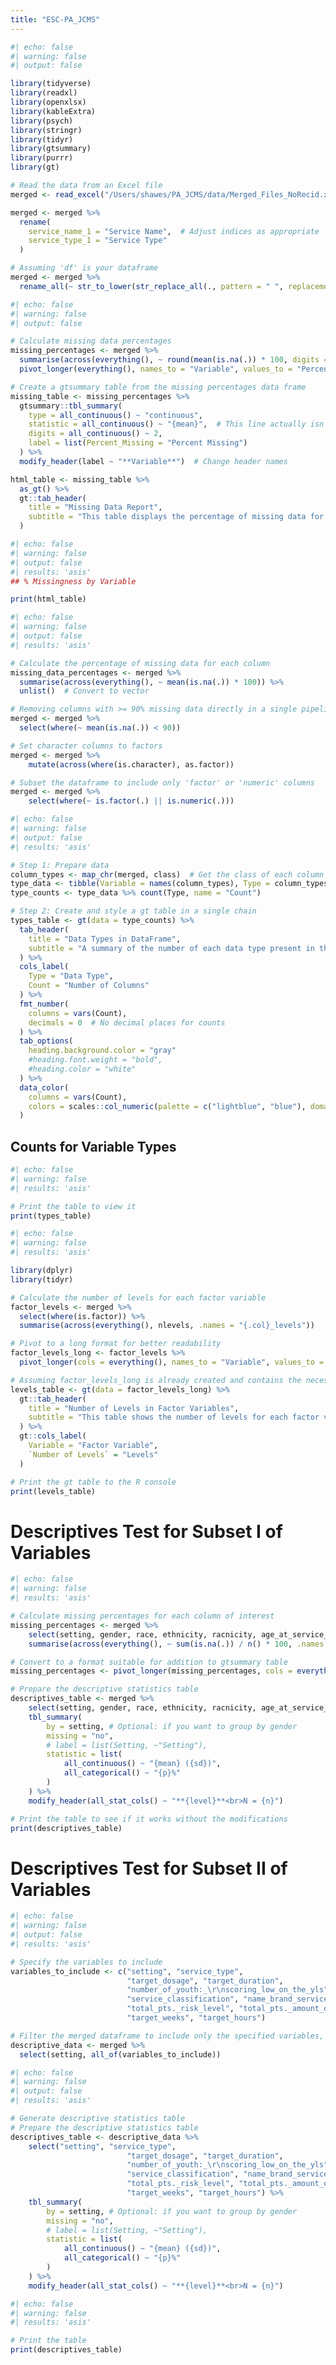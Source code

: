 ```yaml
---
title: "ESC-PA_JCMS"
---
```


```r
#| echo: false
#| warning: false
#| output: false

library(tidyverse)
library(readxl)
library(openxlsx)
library(kableExtra)
library(psych)
library(stringr)
library(tidyr)
library(gtsummary)
library(purrr)
library(gt)

# Read the data from an Excel file
merged <- read_excel("/Users/shawes/PA_JCMS/data/Merged_Files_NoRecid.xlsx")

merged <- merged %>%
  rename(
    service_name_1 = "Service Name",  # Adjust indices as appropriate
    service_type_1 = "Service Type"
  )

# Assuming 'df' is your dataframe
merged <- merged %>%
  rename_all(~ str_to_lower(str_replace_all(., pattern = " ", replacement = "_")))

```

```r
#| echo: false
#| warning: false
#| output: false

# Calculate missing data percentages
missing_percentages <- merged %>%
  summarise(across(everything(), ~ round(mean(is.na(.)) * 100, digits = 2))) %>%
  pivot_longer(everything(), names_to = "Variable", values_to = "Percent Missing")

# Create a gtsummary table from the missing percentages data frame
missing_table <- missing_percentages %>%
  gtsummary::tbl_summary(
    type = all_continuous() ~ "continuous",
    statistic = all_continuous() ~ "{mean}",  # This line actually isn't necessary since we're directly displaying the missing percentages
    digits = all_continuous() ~ 2,
    label = list(Percent_Missing = "Percent Missing")
  ) %>%
  modify_header(label ~ "**Variable**")  # Change header names

html_table <- missing_table %>%
  as_gt() %>%
  gt::tab_header(
    title = "Missing Data Report",
    subtitle = "This table displays the percentage of missing data for each variable."
  )

```


```r
#| echo: false
#| warning: false
#| output: false
#| results: 'asis'
## % Missingness by Variable

print(html_table)

```

```r
#| echo: false
#| warning: false
#| output: false
#| results: 'asis'

# Calculate the percentage of missing data for each column
missing_data_percentages <- merged %>%
  summarise(across(everything(), ~ mean(is.na(.)) * 100)) %>%
  unlist()  # Convert to vector

# Removing columns with >= 90% missing data directly in a single pipeline
merged <- merged %>%
  select(where(~ mean(is.na(.)) < 90))

# Set character columns to factors
merged <- merged %>%
    mutate(across(where(is.character), as.factor))

# Subset the dataframe to include only 'factor' or 'numeric' columns
merged <- merged %>%
    select(where(~ is.factor(.) || is.numeric(.)))

```


```r
#| echo: false
#| warning: false
#| output: false
#| results: 'asis'

# Step 1: Prepare data
column_types <- map_chr(merged, class)  # Get the class of each column in 'merged'
type_data <- tibble(Variable = names(column_types), Type = column_types)
type_counts <- type_data %>% count(Type, name = "Count")

# Step 2: Create and style a gt table in a single chain
types_table <- gt(data = type_counts) %>%
  tab_header(
    title = "Data Types in DataFrame",
    subtitle = "A summary of the number of each data type present in the 'merged' DataFrame."
  ) %>%
  cols_label(
    Type = "Data Type",
    Count = "Number of Columns"
  ) %>%
  fmt_number(
    columns = vars(Count),
    decimals = 0  # No decimal places for counts
  ) %>%
  tab_options(
    heading.background.color = "gray"
    #heading.font.weight = "bold",
    #heading.color = "white"
  ) %>%
  data_color(
    columns = vars(Count),
    colors = scales::col_numeric(palette = c("lightblue", "blue"), domain = NULL)
  )

```


## Counts for Variable Types
```r
#| echo: false
#| warning: false
#| results: 'asis'

# Print the table to view it
print(types_table)

```


```r
#| echo: false
#| warning: false
#| results: 'asis'

library(dplyr)
library(tidyr)

# Calculate the number of levels for each factor variable
factor_levels <- merged %>%
  select(where(is.factor)) %>%
  summarise(across(everything(), nlevels, .names = "{.col}_levels"))

# Pivot to a long format for better readability
factor_levels_long <- factor_levels %>%
  pivot_longer(cols = everything(), names_to = "Variable", values_to = "Number of Levels")

# Assuming factor_levels_long is already created and contains the necessary data
levels_table <- gt(data = factor_levels_long) %>%
  gt::tab_header(
    title = "Number of Levels in Factor Variables",
    subtitle = "This table shows the number of levels for each factor variable in the dataset."
  ) %>%
  gt::cols_label(
    Variable = "Factor Variable",
    `Number of Levels` = "Levels"
  )

# Print the gt table to the R console
print(levels_table)

```

# Descriptives Test for Subset I of Variables
```r
#| echo: false
#| warning: false
#| results: 'asis'

# Calculate missing percentages for each column of interest
missing_percentages <- merged %>%
    select(setting, gender, race, ethnicity, racnicity, age_at_service_start, age_at_first_referral_date) %>%
    summarise(across(everything(), ~ sum(is.na(.)) / n() * 100, .names = "missing_{.col}"))

# Convert to a format suitable for addition to gtsummary table
missing_percentages <- pivot_longer(missing_percentages, cols = everything(), names_to = "variable", values_to = "missing_percent")

# Prepare the descriptive statistics table
descriptives_table <- merged %>%
    select(setting, gender, race, ethnicity, racnicity, age_at_service_start, age_at_first_referral_date) %>%
    tbl_summary(
        by = setting, # Optional: if you want to group by gender
        missing = "no",
        # label = list(Setting, ~"Setting"),
        statistic = list(
            all_continuous() ~ "{mean} ({sd})",
            all_categorical() ~ "{p}%"
        )
    ) %>%
    modify_header(all_stat_cols() ~ "**{level}**<br>N = {n}")

# Print the table to see if it works without the modifications
print(descriptives_table)

```

# Descriptives Test for Subset II of Variables
```r
#| echo: false
#| warning: false
#| output: false
#| results: 'asis'

# Specify the variables to include
variables_to_include <- c("setting", "service_type", 
                          "target_dosage", "target_duration", 
                          "number_of_youth:_\r\nscoring_low_on_the_yls",
                          "service_classification", "name_brand_service", 
                          "total_pts._risk_level", "total_pts._amount_of_service", 
                          "target_weeks", "target_hours")

# Filter the merged dataframe to include only the specified variables, along with 'Setting' if it's a grouping variable
descriptive_data <- merged %>%
  select(setting, all_of(variables_to_include))

```

```r
#| echo: false
#| warning: false
#| output: false
#| results: 'asis'

# Generate descriptive statistics table
# Prepare the descriptive statistics table
descriptives_table <- descriptive_data %>%
    select("setting", "service_type", 
                          "target_dosage", "target_duration", 
                          "number_of_youth:_\r\nscoring_low_on_the_yls",
                          "service_classification", "name_brand_service", 
                          "total_pts._risk_level", "total_pts._amount_of_service", 
                          "target_weeks", "target_hours") %>%
    tbl_summary(
        by = setting, # Optional: if you want to group by gender
        missing = "no",
        # label = list(Setting, ~"Setting"),
        statistic = list(
            all_continuous() ~ "{mean} ({sd})",
            all_categorical() ~ "{p}%"
        )
    ) %>%
    modify_header(all_stat_cols() ~ "**{level}**<br>N = {n}")

```

```r
#| echo: false
#| warning: false
#| results: 'asis'

# Print the table
print(descriptives_table)

```







 












